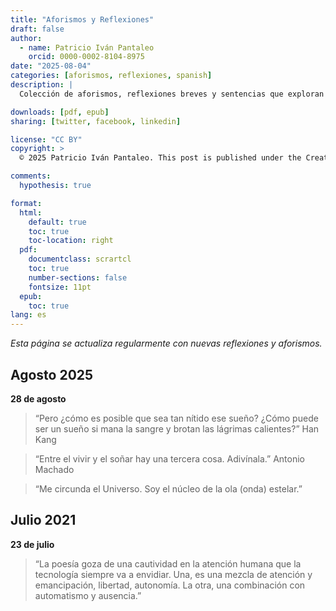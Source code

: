 ```yaml
---
title: "Aforismos y Reflexiones"
draft: false
author:
  - name: Patricio Iván Pantaleo
    orcid: 0000-0002-8104-8975
date: "2025-08-04"
categories: [aforismos, reflexiones, spanish]
description: |
  Colección de aforismos, reflexiones breves y sentencias que exploran diferentes aspectos de la experiencia humana, el conocimiento y la vida cotidiana.

downloads: [pdf, epub]
sharing: [twitter, facebook, linkedin]

license: "CC BY"
copyright: >
  © 2025 Patricio Iván Pantaleo. This post is published under the Creative Commons CC BY 4.0 license.

comments:
  hypothesis: true

format:
  html: 
    default: true
    toc: true
    toc-location: right
  pdf:
    documentclass: scrartcl
    toc: true
    number-sections: false
    fontsize: 11pt
  epub:
    toc: true
lang: es
---
```


*Esta página se actualiza regularmente con nuevas reflexiones y aforismos.*

## Agosto 2025

**28 de agosto**

> "Pero ¿cómo es posible que sea tan nítido ese sueño? ¿Cómo puede ser un sueño si mana la sangre y brotan las lágrimas calientes?" Han Kang

> "Entre el vivir y el soñar hay una tercera cosa. Adivínala." Antonio Machado

> "Me circunda el Universo. Soy el núcleo de la ola (onda) estelar."

## Julio 2021

**23 de julio**

> "La poesía goza de una cautividad en la atención humana que la tecnología siempre va a envidiar. Una, es una mezcla de atención y emancipación, libertad, autonomía. La otra, una combinación con automatismo y ausencia."


<!-- Aquí agregarás más aforismos siguiendo el mismo formato -->